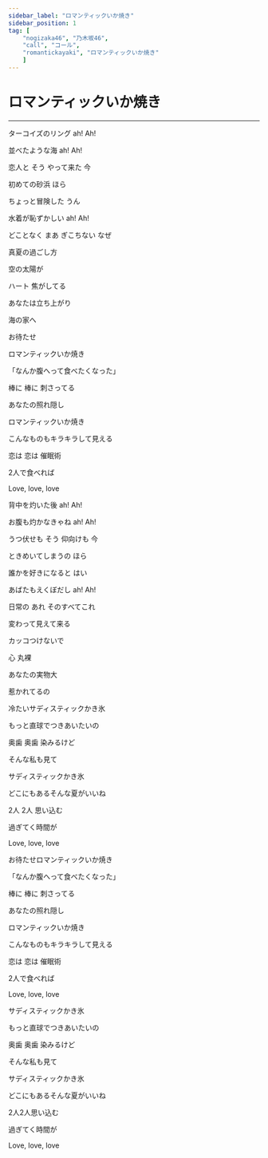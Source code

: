 ```yaml
---
sidebar_label: "ロマンティックいか焼き"
sidebar_position: 1
tag: [
    "nogizaka46", "乃木坂46",
    "call", "コール",
    "romantickayaki", "ロマンティックいか焼き"
    ]
---
```


# ロマンティックいか焼き

---

ターコイズのリング <Call>ah! Ah!</Call>

並べたような海 <Call>ah! Ah!</Call>

恋人と <Call>そう</Call> やって来た <Call>今</Call>

初めての砂浜 <Call>ほら</Call>

ちょっと冒険した <Call>うん</Call>

水着が恥ずかしい <Call>ah! Ah!</Call>

どことなく <Call>まあ</Call> ぎこちない <Call>なぜ</Call>

真夏の過ごし方

空の太陽が

ハート 焦がしてる

あなたは立ち上がり

海の家へ

お待たせ

ロマンティックいか焼き

「なんか腹へって食べたくなった」

棒に <Call>棒に</Call> 刺さってる

あなたの照れ隠し

ロマンティックいか焼き

こんなものもキラキラして見える

恋は <Call>恋は</Call> 催眠術

2人で食べれば

Love, love, love

背中を灼いた後 <Call>ah! Ah!</Call>

お腹も灼かなきゃね <Call>ah! Ah!</Call>

うつ伏せも <Call>そう</Call> 仰向けも <Call>今</Call>

ときめいてしまうの <Call>ほら</Call>

誰かを好きになると <Call>はい</Call>

あばたもえくぼだし <Call>ah! Ah!</Call>

日常の <Call>あれ</Call> そのすべて<Call>これ</Call>

変わって見えて来る

カッコつけないで

心 丸裸

あなたの実物大

惹かれてるの

冷たいサディスティックかき氷

もっと直球でつきあいたいの

奥歯 <Call>奥歯</Call> 染みるけど

そんな私も見て

サディスティックかき氷

どこにもあるそんな夏がいいね

2人 <Call>2人</Call> 思い込む

過ぎてく時間が

Love, love, love

お待たせロマンティックいか焼き

「なんか腹へって食べたくなった」

棒に <Call>棒に</Call> 刺さってる

あなたの照れ隠し

ロマンティックいか焼き

こんなものもキラキラして見える

恋は <Call>恋は</Call> 催眠術

2人で食べれば

Love, love, love

サディスティックかき氷

もっと直球でつきあいたいの

奥歯 <Call>奥歯</Call> 染みるけど

そんな私も見て

サディスティックかき氷

どこにもあるそんな夏がいいね

2人<Call>2人</Call>思い込む

過ぎてく時間が

Love, love, love